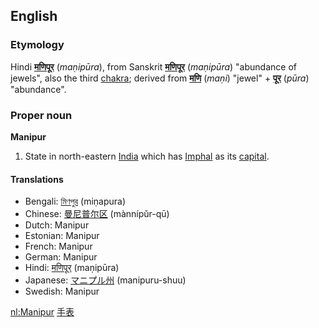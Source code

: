 ==English==
===Etymology===
Hindi '''[[मणिपूर]]''' (''maṇipūra''), from Sanskrit '''[[मणिपूर]]''' (''maṇipūra'') "abundance of jewels", also the third [[chakra]]; derived from '''[[मणि]]''' (''maṇi'') "jewel" + '''[[पूर]]''' (''pūra'') "abundance".  

===Proper noun===
'''Manipur'''
#State in north-eastern [[India]] which has [[Imphal]] as its [[capital]].

====Translations====
*Bengali: [[মিণপুর]] (miṇapura)
*Chinese: [[曼尼普尔区]] (mànnípǔr-qū)
*Dutch: Manipur
*Estonian: Manipur
*French: Manipur
*German: Manipur
*Hindi: [[मणिपूर]] (maṇipūra)
*Japanese: [[マニプル州]] (manipuru-shuu)
*Swedish: Manipur

[[nl:Manipur]]
[http://www.asp169.com.cn 手表]